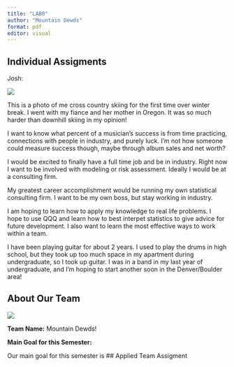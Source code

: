 ---
title: "LAB0"
author: "Mountain Dewds"
format: pdf
editor: visual
---

## Individual Assigments

Josh:

![](images/IMG_4202.jpg)

This is a photo of me cross country skiing for the first time over winter break. I went with my fiance and her mother in Oregon. It was so much harder than downhill skiing in my opinion!\

I want to know what percent of a musician's success is from time practicing, connections with people in industry, and purely luck. I'm not how someone could measure success though, maybe through album sales and net worth?

I would be excited to finally have a full time job and be in industry. Right now I want to be involved with modeling or risk assessment. Ideally I would be at a consulting firm.\

My greatest career accomplishment would be running my own statistical consulting firm. I want to be my own boss, but stay working in industry.\

I am hoping to learn how to apply my knowledge to real life problems. I hope to use QQQ and learn how to best interpet statistics to give advice for future development. I also want to learn the most effective ways to work within a team.\

I have been playing guitar for about 2 years. I used to play the drums in high school, but they took up too much space in my apartment during undergraduate, so I took up guitar. I was in a band in my last year of undergraduate, and I'm hoping to start another soon in the Denver/Boulder area!

## About Our Team

![](images/IMG_5482.jpg)

**Team Name:** Mountain Dewds!

**Main Goal for this Semester:**

Our main goal for this semester is
## Applied Team Assigment
